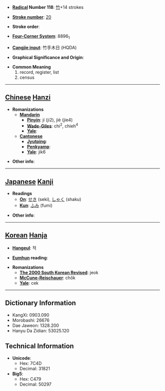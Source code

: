 * '''[[Wiktionary:Chinese radical index| Radical]] Number 118''': [[Wiktionary:Chinese radical index 竹|竹]]+14 strokes

* '''[[Wiktionary:Chinese total strokes index|Stroke number]]''': [[Wiktionary:Chinese total strokes index 20|20]]

* '''Stroke order''': 

* '''[[Wiktionary:Chinese four corner index|Four-Corner System]]''': 8896<sub>1</sub>

* '''[[Wiktionary:Chinese Cangjie index|Cangjie input]]''': 竹手木日 (HQDA)

* '''Graphical Significance and Origin''': 

* '''Common Meaning'''
*#record, register, list
*# census


----

== [[Chinese]] [[Hanzi]] ==

* '''Romanizations'''
** '''[[Mandarin]]'''
*** '''[[Pinyin]]''': jí (ji2), jiè (jie4)
*** '''[[Wade-Giles]]''': chi<sup>2</sup>, chieh<sup>4</sup>
*** '''[[Yale]]''': 
** '''[[Cantonese]]'''
*** '''[[Jyutping]]''':
*** '''[[Penkyamp]]''': 
*** '''[[Yale]]''': jik6

* '''Other info''': 

----

== [[Japanese]] [[Kanji]] ==

* '''Readings'''
** '''[[On]]''': [[せき]] (seki), [[しゃく]] (shaku)
** '''[[Kun]]''': [[ふみ]] (fumi)

* '''Other info''':  

----

== [[Korean]] [[Hanja]] ==

* '''[[Hangeul]]''': 적

* '''[[Eumhun]] reading''': 

* '''Romanizations'''
** '''[[The 2000 South Korean Revised Romanization|The 2000 South Korean Revised]]''': jeok
** '''[[McCune-Reischauer]]''': chŏk
** '''[[Yale]]''': cek

----

== Dictionary Information ==

* KangXi: 0903.090
* Morobashi: 26676
* Dae Jaweon: 1328.200
* Hanyu Da Zidian: 53025.120

== Technical Information ==

* '''Unicode''':
** Hex: 7C4D
** Decimal: 31821
* '''Big5''':
** Hex: C479
** Decimal: 50297